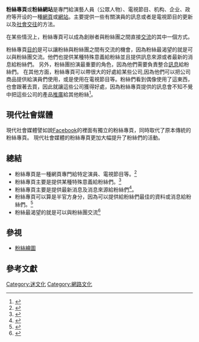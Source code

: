 {{noteTA
|G1=IT
}}
{{copyedit|time=2017-01-01}}

'''粉絲專頁'''或'''粉絲網站'''是專門給演藝人員（公眾人物）、電視節目、机构、企业、政府等开设的一種[[網頁|網頁]]或[[網站|網站]]。主要提供一些有關演員的訊息或者是電視節目的更新以及[[社会交往|社會交往]]的方法。

在某些情況上，粉絲專頁可以成為創辦者與粉絲團之間直接[[交流|交流]]的其中一個方式。 

粉絲專頁[[目的|目的]]是可以讓粉絲與粉絲團之間有交流的機會，因為粉絲最渴望的就是可以與粉絲團交流。他們也提供某種特殊意義給粉絲並且提供訊息來源或者最新的消息給粉絲們。 另外，粉絲團扮演最重要的角色，因為他們需要負責整合[[訊息|訊息]]給粉絲們。 在其他方面，粉絲專頁可以帶很大的好處給某些公司,因為他們可以把公司商品提供給演員們使用，或是使用在電視節目等。粉絲們看到偶像使用了這東西，也會跟著去買，因此就讓這些公司獲得好處，因為粉絲專頁提供的訊息會不知不覺中把這些公司的產品[[推廣|推廣]]給其他粉絲<ref>{{cite web |title='Fanpage.com' Now Available on iTunes and Google Play Stores |url=https://www.prnewswire.com/news-releases/fanpagecom-now-available-on-itunes-and-google-play-stores-300272689.html |website=PR Newswire Association LLC. |publisher=Fanpage, LLC |accessdate=2018-12-21 |language=en |date=2016-05-20 |archive-date=2020-10-31 |archive-url=https://web.archive.org/web/20201031022505/https://www.prnewswire.com/news-releases/fanpagecom-now-available-on-itunes-and-google-play-stores-300272689.html |dead-url=no }}</ref>。

== 現代社會媒體 ==
現代社會媒體譬如說[[Facebook|Facebook]]的裡面有獨立的粉絲專頁，同時取代了原本傳統的粉絲專頁。 現代社會媒體的粉絲專頁更加大幅提升了粉絲們的活動。

== 總結 ==
* 粉絲專頁是一種網頁專門給特定演員、電視節目等。<ref>{{cite web|url=https://dictionary.cambridge.org/dictionary/english/fansite|title=FANSITE - meaning in the Cambridge English Dictionary|website=dictionary.cambridge.org|access-date=2018-12-21|archive-date=2019-06-02|archive-url=https://web.archive.org/web/20190602132313/https://dictionary.cambridge.org/dictionary/english/fansite|dead-url=no}}</ref>
* 粉絲專頁主要是提供某種特殊意義給粉絲們。<ref>{{cite web|url=http://doi.acm.org/10.1145/1178477.1178540|title=Playmakers in Multiplayer Game Communities: Their Importance and Motivations for Participation|first1=Antti|last1=Salovaara|first2=Mikael|last2=Johnson|first3=Kalle|last3=Toiskallio|first4=Sauli|last4=Tiitta|first5=Marko|last5=Turpeinen|date=2018-12-21|publisher=ACM|pages=334–337|via=ACM Digital Library|doi=10.1145/1178477.1178540|access-date=2018-12-21|archive-date=2008-12-01|archive-url=https://web.archive.org/web/20081201142841/http://doi.acm.org/10.1145/1178477.1178540|dead-url=no}}</ref>
* 粉絲專頁主要是提供最新消息及消息來源給粉絲們<ref>{{cite web|url=https://web.archive.org/web/20070125215340/http://www.amber-light.co.uk/resources/whitepapers/designing_fan_services.pdf%26nbsp%3B|title=Fan Psychology: Designing Effective Fans Services Online|https://web.archive.org/web/20070125215340/http://www.amber-light.co.uk/resources/whitepapers/designing_fan_services.pdf|publisher=Amberlight Partners Ltd.}}</ref>。
* 粉絲專頁可以算是半官方身分，因為可以提供給粉絲們最佳的資料或消息給粉絲們。<ref>{{cite web|url=https://books.google.com.tw/books?hl=en&lr=&id=GSwFAgAAQBAJ&oi=fnd&pg=PA92&dq=fansite&ots=bJ4JDa8gzo&sig=GRZXorAkNEHvYhp2MeZVZ9gYJZM&redir_esc=y#v=onepage&q=fansite&f=false|title=Fan CULTure: Essays on Participatory Fandom in the 21st Century|first1=Kristin M.|last1=Barton|first2=Jonathan Malcolm|last2=Lampley|date=2013-11-07|publisher=McFarland|via=Google Books|access-date=2016-06-13|archive-date=2019-06-03|archive-url=https://web.archive.org/web/20190603231853/https://books.google.com.tw/books?hl=en&lr=&id=GSwFAgAAQBAJ&oi=fnd&pg=PA92&dq=fansite&ots=bJ4JDa8gzo&sig=GRZXorAkNEHvYhp2MeZVZ9gYJZM&redir_esc=y#v=onepage&q=fansite&f=false|dead-url=no}}</ref>
* 粉絲最渴望的就是可以與粉絲團交流<ref>{{cite web|url=https://web.archive.org/web/20070125215340/http://www.amber-light.co.uk/resources/whitepapers/designing_fan_services.pdf|title=Wayback Machine|date=2007-01-25|website=web.archive.org}}</ref>

== 參視 ==
* [[粉絲繪圖|粉絲繪圖]]

== 參考文獻 ==
{{reflist}}

{{爱好者}}

[[Category:迷文化|Category:迷文化]]
[[Category:網路文化|Category:網路文化]]